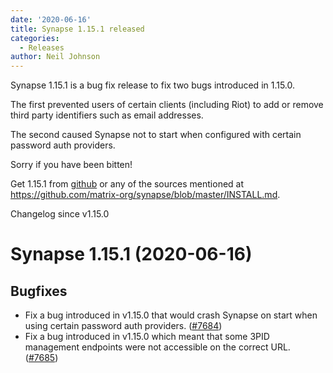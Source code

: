 ```yaml
---
date: '2020-06-16'
title: Synapse 1.15.1 released
categories:
  - Releases
author: Neil Johnson
---
```


Synapse 1.15.1 is a bug fix release to fix two bugs introduced in 1.15.0.

The first prevented users of certain clients (including Riot) to add or remove third party identifiers such as email addresses.

The second caused Synapse not to start when configured with certain password auth providers.

Sorry if you have been bitten!

Get 1.15.1 from [github](https://github.com/matrix-org/synapse/releases/tag/v1.15.1) or any of the sources mentioned at https://github.com/matrix-org/synapse/blob/master/INSTALL.md.


Changelog since v1.15.0

Synapse 1.15.1 (2020-06-16)
===========================

Bugfixes
--------

- Fix a bug introduced in v1.15.0 that would crash Synapse on start when using certain password auth providers. ([\#7684](https://github.com/matrix-org/synapse/issues/7684))
- Fix a bug introduced in v1.15.0 which meant that some 3PID management endpoints were not accessible on the correct URL. ([\#7685](https://github.com/matrix-org/synapse/issues/7685))